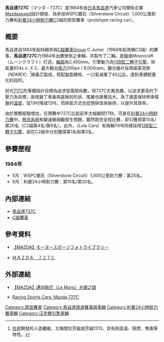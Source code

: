 {{noteTA
|T=zh-hans:马自达727C;zh-hk:萬事得727C;zh-tw:馬自達727C;
|1=zh-hans:马自达;zh-hk:萬事得;zh-tw:馬自達;
}}

{{Racing car
 |Car_name         = 馬自達727C
 |Image            = 
 |Category         = [[C組賽車|C組賽車]]
 |Constructor      = [[Mazdaspeed|Mazdaspeed]]
 |Designer         = 
 |Team             = {{flagicon|JPN}}[[Mazdaspeed|Mazdaspeed]]
 |Drivers          = {{flagicon|JPN}}{{link-ja|寺田陽次郎|寺田陽次郎}}<br>{{flagicon|BEL}}皮埃爾·迪厄多內（Pierre Dieudonné）<br>{{flagicon|JPN}}{{link-ja|從野孝司|従野孝司}}<br>{{flagicon|France}}菲力普·馬丁（Philippe Martin）<br>{{flagicon|IRL}}戴夫·甘迺迪（Dave Kennedy）<br>{{flagicon|France}}讓-米歇爾·馬丁（Jean-Michel Martin）
 |Debut            = 1984年WSPC[[銀石賽道|銀石賽道]]（Silverstone Circuit）1,000公里耐力賽
 |Chassis          = Mooncraft（{{ja}}ムーンクラフト）
 |Front suspension = 
 |Rear suspension  = 
 |Wheelbase        = 2,530mm
 |Track            = 
 |Engine name      = [[馬自達轉子引擎#13B型|13B型二轉子引擎]]
 |Capacity         = 1,308c.c.（654c.c. X 2）
 |Configuration    = 
 |Turbo/NA         = 自然進氣
 |Engine position  = 中置後驅
 |Gearbox name     = 修蘭德（Hewland）FGA400型
 |Gears            = 5速
 |Type             = 手排
 |Differential     =
 |Weight           = 710kg
 |Fuel             = 
 |Tyres            = 登祿普
 |Races            = 2
 |Wins             = 0
 |Poles            = 0
 |Fastest_laps     = 0
 |Last_season      = 
 |
}}
'''馬自達727C'''（{{ja}}マツダ・727C）是1984年由[[日本|日本]][[馬自達|馬自達]]汽車公司關係企業[[Mazdaspeed|Mazdaspeed]]設計開發、為參加WSPC銀石（Silverstone Circuit）1,000公里耐力賽和[[勒芒24小時耐力賽|利曼24小時耐力賽]]C2組的原型賽車（prototype racing car）。

== 概要 ==
馬自達自1983年起持續參與[[C組賽車|C組賽車]]Group C Junior（1984年起改稱C2組）的賽事，'''馬自達727C'''乃1984年出賽使用之車輛，共製作了二輛。底盤由Mooncraft（{{ja}}ムーンクラフト）打造，[[軸距|軸距]]為2,450mm。引擎動力為[[馬自達轉子引擎#13B型|13B型二轉子引擎]]，排氣量654c.c. X 2，最大輸出[[馬力|馬力]]300ps / 9,000rpm。離合器片採用諾美克斯（NOMEX）<ref>[[杜邦|杜邦]]開發的人造纖維，又稱間位芳綸或芳綸1313，具有耐高溫、阻燃、無毒等特性。</ref>蜂巢芯製成，搭配[[鈦|鈦]]製螺栓，一口氣減重了40[[公斤|公斤]]，達到車體輕量化的目的。

前代[[馬自達717C|717C]]的車體設計目標為追求低風阻係數，但727C大異其趣，以追求更高的下壓力為目標，故改變了車鼻與底板的形狀，尾翼也跟著加大。為了適當保持煞車碟盤的[[溫度|溫度]]，從13吋降成12吋。而排氣方式也從側排改為後排，以提升其效率。

由於實戰經驗增加，在預賽中727C比起前年大幅縮短17秒。可是在[[勒芒24小時耐力賽|利曼24小時耐力賽]]中，[[懸吊系統|懸吊系統]]和變速箱相繼發生問題，雖然跑完全程比賽，卻只獲得第15名/第20名（C2組第4名/第6名）。此外，{{link-ja|羅拉車隊|Lola Cars}}（Lola Cars）有兩輛T616同樣採用[[馬自達轉子引擎#13B型|13B型二轉子引擎]]，卻在C2組中分別獲得第1名和第3名。

== 參賽歷程 ==
=== 1984年 ===
* 5月：WSPC銀石（Silverstone Circuit）1,000公里耐力賽：第25名。
* 6月：利曼24小時耐力賽：第15名/第20名。

== 內部連結 ==
* [[馬自達737C|馬自達737C]]
* [[C組賽車|C組賽車]]

== 參考資料 ==
* {{ja}}[https://web.archive.org/web/20130904065658/http://www.mazda.co.jp/philosophy/rotary/motorsports/index05_04.html 【MAZDA】モータースポーツフォトライブラリー]
* {{ja}}[http://www.asahi-net.or.jp/~ip3t-nksn/Pages/B-grc/SPC-727C.htm ＭＡＺＤＡ　７２７Ｃ] {{Wayback|url=http://www.asahi-net.or.jp/~ip3t-nksn/Pages/B-grc/SPC-727C.htm |date=20160304194403 }}
{{Reflist}}

== 外部連結 ==
* [https://web.archive.org/web/20110520164553/http://mazda.com.cn/mazdaspirit/rotary/motorsports/ 【MAZDA】邁向勒芒（Le Mans）光榮之路]
* {{en}}[http://www.racingsportscars.com/chassis/727C-001.html Racing Sports Cars: Mazda 727C] {{Wayback|url=http://www.racingsportscars.com/chassis/727C-001.html |date=20160304112132 }}

[[Category:原型賽車|Category:原型賽車]]
[[Category:馬自達競速賽事與車輛|Category:馬自達競速賽事與車輛]]
[[Category:利曼24小時耐力賽車輛|Category:利曼24小時耐力賽車輛]]
[[Category:汪克爾引擎車輛|Category:汪克爾引擎車輛]]